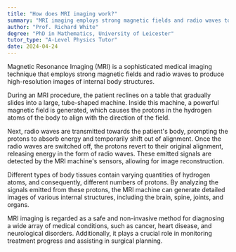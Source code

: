 ```yaml
---
title: "How does MRI imaging work?"
summary: "MRI imaging employs strong magnetic fields and radio waves to produce detailed images of internal body structures, aiding in medical diagnosis and treatment planning."
author: "Prof. Richard White"
degree: "PhD in Mathematics, University of Leicester"
tutor_type: "A-Level Physics Tutor"
date: 2024-04-24
---
```


Magnetic Resonance Imaging (MRI) is a sophisticated medical imaging technique that employs strong magnetic fields and radio waves to produce high-resolution images of internal body structures.

During an MRI procedure, the patient reclines on a table that gradually slides into a large, tube-shaped machine. Inside this machine, a powerful magnetic field is generated, which causes the protons in the hydrogen atoms of the body to align with the direction of the field.

Next, radio waves are transmitted towards the patient's body, prompting the protons to absorb energy and temporarily shift out of alignment. Once the radio waves are switched off, the protons revert to their original alignment, releasing energy in the form of radio waves. These emitted signals are detected by the MRI machine's sensors, allowing for image reconstruction.

Different types of body tissues contain varying quantities of hydrogen atoms, and consequently, different numbers of protons. By analyzing the signals emitted from these protons, the MRI machine can generate detailed images of various internal structures, including the brain, spine, joints, and organs.

MRI imaging is regarded as a safe and non-invasive method for diagnosing a wide array of medical conditions, such as cancer, heart disease, and neurological disorders. Additionally, it plays a crucial role in monitoring treatment progress and assisting in surgical planning.
    